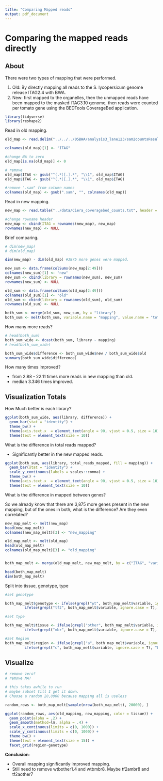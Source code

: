 ```yaml
---
title: "Comparing Mapped reads"
output: pdf_document
---
```


# Comparing the mapped reads directly

## About

There were two types of mapping that were performed.

1. Old: By directly mapping all reads to the S. lycopersicum genome release ITAG2.4 with BWA.
2. New:  first mapped to the organelles, then the unmapped reads have been mapped to the masked ITAG3.10 genome, then reads were counted per tomato gene using the BEDTools CoverageBed application.

```r
library(tidyverse)
library(reshape2)
```

Read in old mapping.

```r
old_map <- read.delim("../../../05BWA/analysis3_lane123/sam2countsResults_lane123.tsv", header = TRUE)

colnames(old_map)[1] <- "ITAG"

#change NA to zero
old_map[is.na(old_map)] <- 0

# remove 
old_map$ITAG <- gsub("^(.*)[.].*", "\\1", old_map$ITAG)
old_map$ITAG <- gsub("^(.*)[.].*", "\\1", old_map$ITAG)

#remove ".sam" from column names
colnames(old_map) <- gsub(".sam", "", colnames(old_map))
```

Read in new mapping.

```r
new_map <- read.table("../data/Ciera_coveragebed_counts.txt", header = TRUE, row.names = 1)

#change rowname header
new_map <- cbind(ITAG = rownames(new_map), new_map)
rownames(new_map) <- NULL
```

Brief comparing.

```r
# dim(new_map)
# dim(old_map)

dim(new_map) - dim(old_map) #3875 more genes were mapped.

new_sum <- data.frame(colSums(new_map[2:49]))
colnames(new_sum)[1] <- "new"
new_sum <- cbind(library = rownames(new_sum), new_sum)
rownames(new_sum) <- NULL

old_sum <- data.frame(colSums(old_map[2:49]))
colnames(old_sum)[1] <- "old"
old_sum <- cbind(library = rownames(old_sum), old_sum)
rownames(old_sum) <- NULL

both_sum <- merge(old_sum, new_sum, by = "library")
both_sum <- melt(both_sum, variable.name = "mapping", value.name = "total_reads_mapped")
```

How many more reads?

```r
# head(both_sum)
both_sum_wide <- dcast(both_sum, library ~ mapping)
# head(both_sum_wide)

both_sum_wide$difference <- both_sum_wide$new / both_sum_wide$old
summary(both_sum_wide$difference)
```

How many times improved?

- from 2.88 - 22.11 times more reads in new mapping than old.
- median 3.346 times improved.

## Visualization Totals

How Much better is each library?

```r
ggplot(both_sum_wide, aes(library, difference)) +
  geom_bar(stat = "identity") +
  theme_bw() +
  theme(axis.text.x  = element_text(angle = 90, vjust = 0.5, size = 10)) +
  theme(text = element_text(size = 10)) 
```
What is the difference in total reads mapped?

- Significantly better in the new mapped reads. 

```r
ggplot(both_sum, aes(library, total_reads_mapped, fill = mapping)) +
  geom_bar(stat = "identity") +
  scale_y_continuous(labels = scales::comma) +
  theme_bw() +
  theme(axis.text.x  = element_text(angle = 90, vjust = 0.5, size = 10)) +
  theme(text = element_text(size = 10)) 
```

What is the difference in mapped between genes?

So we already know that there are 3,875 more genes present in the new mapping, but of the ones in both, what is the difference? Are they even correlated?

```r
new_map_melt <- melt(new_map)
head(new_map_melt)
colnames(new_map_melt)[3] <- "new_mapping"

old_map_melt <- melt(old_map)
head(old_map_melt)
colnames(old_map_melt)[3] <- "old_mapping"


both_map_melt <- merge(old_map_melt, new_map_melt, by = c("ITAG", "variable"))

head(both_map_melt)
dim(both_map_melt)
```

Split into tissue, genotype, type
```r
#set genotype

both_map_melt$genotype <- ifelse(grepl("wt", both_map_melt$variable, ignore.case = T), "wt", 
         ifelse(grepl("tf2", both_map_melt$variable, ignore.case = T), "tf2", "unknown"))

#set type

both_map_melt$tissue <- ifelse(grepl("other", both_map_melt$variable, ignore.case = T), "rachis", 
         ifelse(grepl("mbr", both_map_melt$variable, ignore.case = T), "mbr", "unknown"))

#Set Region
both_map_melt$region <- ifelse(grepl("a", both_map_melt$variable, ignore.case = T), "tip", 
         ifelse(grepl("c", both_map_melt$variable, ignore.case = T), "base", "middle"))
```

## Visualize

```r
# remove zero?
# remove NA?

# this takes awhile to run
# maybe subset till I get it down. 
# Choose a random 20,0000 because mapping all is useless

random_rows <- both_map_melt[sample(nrow(both_map_melt), 20000), ]

ggplot(random_rows, aes(old_mapping, new_mapping, color = tissue)) +
  geom_point(alpha = .2) +
  geom_smooth(method=lm, alpha = .4) +
  scale_x_continuous(limits = c(0, 1000)) +
  scale_y_continuous(limits = c(0, 1000)) +
  theme_bw() +
  theme(text = element_text(size = 15)) +
  facet_grid(region~genotype)
```  

**Conclusion**: 

- Overall mapping significantly improved mapping.
- Still need to remove wtbother1.4 and wtbmbr8. Maybe tf2ambr8 and tf2aother7


